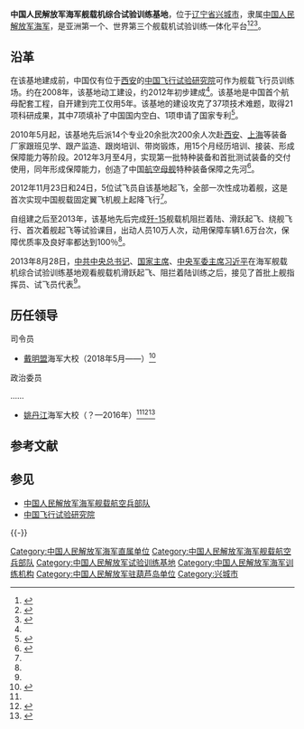 {{Infobox PRCG
|color = navy
|机构名称 = 中国人民解放军海军舰载机综合试验训练基地
|上级机构 = [[中国人民解放军海军|中国人民解放军海军]]领导机构
|机构类型 = [[中国人民解放军海军|中国人民解放军海军]]训练基地
|军事级别 = 
|标志1 = China Emblem PLA.svg
|标志1说明 = [[中国人民解放军军徽|中国人民解放军军徽]]
|职位1 = 司令员
|人员1 = 
|衔级1 = 海军大校
|职位2 = 政治委员
|人员2 = 
|衔级2 = 海军大校
|职位3 =
|人员3 =
|职位4 =
|人员4 =
|地址1 = [[辽宁省|辽宁省]][[兴城市|兴城市]]（{{coord|40|29|22.16|N|120|39|15.04|E|region:CN_type:landmark}}）
|成立时间 = 
|a=
|b=
|c=
|d=
|E=
|e=
}}
{{Airport infobox
| airport_name     = 中国人民解放军海军舰载机综合试验训练基地 
| nativename       = 
| photo            = 
| photosize        = 
| caption          = 
| type             = 军用
| run by           = 
| opened           = 2012年
| closed           = 
| city             = 
| location         = [[辽宁省|辽宁省]][[兴城市|兴城市]]
| distance_to_city = 
| elevation        = 
| website          = 
| IATA             = 
| ICAO             = 
| FAA              = 
| LID              = 
| coordinates      = 
| runway1_heading  = 02/20
| runway1_feet     = 
| runway1_meter    = 
| runway1_surface  = 混凝土
| runway2_heading  = 
| runway2_feet     = 
| runway2_meter    = 
| runway2_surface  = 
| stat_year        = 
| stat_passenger   = 
| stat_cargo       = 
| stat_flight      =
| stat1-header     =
| stat1-data       =
| footnotes        =
}}

'''中国人民解放军海军舰载机综合试验训练基地'''，位于[[辽宁省|辽宁省]][[兴城市|兴城市]]，隶属[[中国人民解放军海军|中国人民解放军海军]]，是亚洲第一个、世界第三个舰载机试验训练一体化平台<ref name=xhw>{{Cite web |url = http://news.xinhuanet.com/2013-04/19/c_115459904.htm |title = “飞鲨”从这里起飞——走近舰载战斗机飞行员培养的摇篮 |author =  |date = 2013-04-19 |publisher = 新华网 |language =  |accessdate =  |quote =  |archive-date = 2017-03-02 |archive-url = https://web.archive.org/web/20170302030543/http://news.xinhuanet.com/2013-04/19/c_115459904.htm |dead-url = no }}</ref><ref name=hqw>{{Cite web |url = http://mil.huanqiu.com/china/2014-09/5154658.html |title = 歼15四机编队训练编队着舰 航母战斗力大幅提升 |author =  |date = 2014-09-29 |publisher = 环球网 |language =  |accessdate =  |quote =  |archive-date = 2019-07-16 |archive-url = https://web.archive.org/web/20190716091813/http://mil.huanqiu.com/china/2014-09/5154658.html |dead-url = no }}</ref><ref name=weixing>{{Cite web |url = http://news.xinhuanet.com/2014-01/04/c_125956489.htm |title = 卫星图曝光中国航母载机基地 含两套起降设施 |author =  |date = 2014-01-04 |publisher = 新华网 |language =  |accessdate =  |quote =  |archive-date = 2017-03-02 |archive-url = https://web.archive.org/web/20170302030620/http://news.xinhuanet.com/2014-01/04/c_125956489.htm |dead-url = no }}</ref>。

==沿革==
在该基地建成前，中国仅有位于[[西安|西安]]的[[中国飞行试验研究院|中国飞行试验研究院]]可作为舰载飞行员训练场。约在2008年，该基地动工建设，约2012年初步建成<ref name=weixing/>。该基地是中国首个航母配套工程，自开建到完工仅用5年。该基地的建设攻克了37项技术难题，取得21项科研成果，其中7项填补了中国国内空白、1项申请了国家专利<ref name=baoguang>{{Cite web  |url =http://news.xinhuanet.com/mil/2013-04/25/c_124628829.htm  |title =央视揭秘我舰载机训练基地 飞行员自拍曝光  |author =  |date =2013-04-25  |publisher =新华网  |language =  |accessdate =  |quote =  |archive-date =2013-05-29  |archive-url =https://web.archive.org/web/20130529111518/http://news.xinhuanet.com/mil/2013-04/25/c_124628829.htm  |dead-url =no  }}</ref>。

2010年5月起，该基地先后派14个专业20余批次200余人次赴[[西安|西安]]、[[上海|上海]]等装备厂家跟班见学、跟产监造、跟岗培训、带岗锻炼，用15个月经历培训、接装、形成保障能力等阶段。2012年3月至4月，实现第一批特种装备和首批测试装备的交付使用，同年形成保障能力，创造了中国[[航空母舰|航空母舰]]特种装备保障之先河<ref>{{Cite web |url = http://news.qq.com/a/20130421/000819.htm |title = 海军舰载机基地共完成试验训练飞行2700架次 |author =  |date = 2013-04-21 |publisher = 腾讯 |language =  |accessdate =  |quote =  |archive-date = 2020-11-21 |archive-url = https://web.archive.org/web/20201121135826/https://news.qq.com/a/20130421/000819.htm |dead-url = no }}</ref>。

2012年11月23日和24日，5位试飞员自该基地起飞，全部一次性成功着舰，这是首次实现中国舰载固定翼飞机舰上起降飞行<ref name=baoguang/>。

自组建之后至2013年，该基地先后完成[[歼-15|歼-15]]舰载机阻拦着陆、滑跃起飞、绕舰飞行、首次着舰起飞等试验课目，出动人员10万人次，动用保障车辆1.6万台次，保障优质率及良好率都达到100％<ref name=xhw/>。

2013年8月28日，[[中共中央总书记|中共中央总书记]]、[[中华人民共和国主席|国家主席]]、[[中央军委主席|中央军委主席]][[习近平|习近平]]在海军舰载机综合试验训练基地观看舰载机滑跃起飞、阻拦着陆训练之后，接见了首批上舰指挥员、试飞员代表<ref name=hqw/>。

==历任领导==
{{col-begin}}
{{col-2}}
;司令员
*[[戴明盟|戴明盟]]海军大校（2018年5月——）<ref>{{Cite web |url=http://tv.cctv.com/2018/10/28/VIDEZeBsl04C4IXaLSVgQFAY181028.shtml |title=《开讲啦》 20181027 本期演讲者：戴明盟 |accessdate=2018-11-08 |archive-date=2020-11-05 |archive-url=https://web.archive.org/web/20201105081204/http://tv.cctv.com/2018/10/28/VIDEZeBsl04C4IXaLSVgQFAY181028.shtml |dead-url=no }}</ref>

{{col-2}}
;政治委员

……
*[[姚丹江|姚丹江]]海军大校（？—2016年）<ref name=xhw/><ref>{{Cite web |url = http://china.cnr.cn/news/201305/t20130512_512562476.shtml |title = 《走近中国首艘航母》第三篇：鲜为人知的舰载机训练场 |author =  |date = 2013-05-12 |publisher = 中国广播网 |language =  |accessdate =  |quote =  |archive-date = 2014-07-21 |archive-url = https://web.archive.org/web/20140721100544/http://china.cnr.cn/news/201305/t20130512_512562476.shtml |dead-url = no }}</ref><ref>{{Cite web|url =  http://www.thepaper.cn/newsDetail_forward_1454287|title =  海军舰载机训练基地原政委姚丹江任中部战区空军政治部副主任|author =  |date =  2016-04-09|publisher =  澎湃新闻|language =  |accessdate =  |quote =  |archive-date =  2020-11-05|archive-url =  https://web.archive.org/web/20201105072044/http://www.thepaper.cn/newsDetail_forward_1454287|dead-url =  no}}</ref>
{{col-end}}

== 参考文献 ==
{{Reflist}}

== 参见 ==
{{Portal|中华人民共和国|海军|军事航空|辽宁|中国建筑}}
* [[中国人民解放军海军舰载航空兵部队|中国人民解放军海军舰载航空兵部队]]
* [[中国飞行试验研究院|中国飞行试验研究院]]

{{-}}
{{中国人民解放军海军}}
{{中国人民解放军机场|舰}}

[[Category:中国人民解放军海军直属单位|Category:中国人民解放军海军直属单位]]
[[Category:中国人民解放军海军舰载航空兵部队|Category:中国人民解放军海军舰载航空兵部队]]
[[Category:中国人民解放军试验训练基地|Category:中国人民解放军试验训练基地]]
[[Category:中国人民解放军海军训练机构|Category:中国人民解放军海军训练机构]]
[[Category:中国人民解放军驻葫芦岛单位|Category:中国人民解放军驻葫芦岛单位]]
[[Category:兴城市|Category:兴城市]]